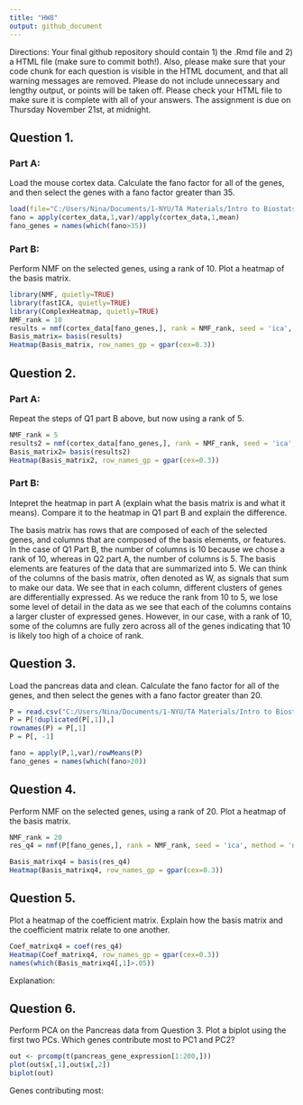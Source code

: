 ---
title: "HW8"
output: github_document
---

Directions: Your final github repository should contain 1) the .Rmd file and 2) a HTML file (make sure to commit both!). Also, please make sure that your code chunk for each question is visible in the HTML document, and that all warning messages are removed. Please do not include unnecessary and lengthy output, or points will be taken off. Please check your HTML file to make sure it is complete with all of your answers. The assignment is due on Thursday November 21st, at midnight.

## Question 1.

### Part A: 
Load the mouse cortex data. Calculate the fano factor for all of the genes, and then select the genes with a fano factor greater than 35.

```{r, echo=TRUE}
load(file="C:/Users/Nina/Documents/1-NYU/TA Materials/Intro to Biostats & EDA 2019/Datasets/cortex_data.RData")
fano = apply(cortex_data,1,var)/apply(cortex_data,1,mean)
fano_genes = names(which(fano>35))
```

### Part B: 
Perform NMF on the selected genes, using a rank of 10. Plot a heatmap of the basis matrix. 

```{r, echo=TRUE}
library(NMF, quietly=TRUE)
library(fastICA, quietly=TRUE)
library(ComplexHeatmap, quietly=TRUE)
NMF_rank = 10
results = nmf(cortex_data[fano_genes,], rank = NMF_rank, seed = 'ica', method = 'nsNMF')
Basis_matrix= basis(results)
Heatmap(Basis_matrix, row_names_gp = gpar(cex=0.3))
```

## Question 2.

### Part A:
Repeat the steps of Q1 part B above, but now using a rank of 5. 

```{r, echo=TRUE}
NMF_rank = 5
results2 = nmf(cortex_data[fano_genes,], rank = NMF_rank, seed = 'ica', method = 'nsNMF')
Basis_matrix2= basis(results2)
Heatmap(Basis_matrix2, row_names_gp = gpar(cex=0.3))
```

### Part B:
Intepret the heatmap in part A (explain what the basis matrix is and what it means). Compare it to the heatmap in Q1 part B and explain the difference.

The basis matrix has rows that are composed of each of the selected genes, and columns that are composed of the basis elements, or features. In the case of Q1 Part B, the number of columns is 10 because we chose a rank of 10, whereas in Q2 part A, the number of columns is 5. The basis elements are features of the data that are summarized into 5. We can think of the columns of the basis matrix, often denoted as W, as signals that sum to make our data. We see that in each column, different clusters of genes are differentially expressed. As we reduce the rank from 10 to 5, we lose some level of detail in the data as we see that each of the columns contains a larger cluster of expressed genes. However, in our case, with a rank of 10, some of the columns are fully zero across all of the genes indicating that 10 is likely too high of a choice of rank.

## Question 3.
Load the pancreas data and clean. Calculate the fano factor for all of the genes, and then select the genes with a fano factor greater than 20.
```{r, echo=TRUE}
P = read.csv("C:/Users/Nina/Documents/1-NYU/TA Materials/Intro to Biostats & EDA 2019/Datasets/Pancreas_dataset_gene_expression1.csv", header=FALSE)
P = P[!duplicated(P[,1]),]
rownames(P) = P[,1]
P = P[, -1]

fano = apply(P,1,var)/rowMeans(P)
fano_genes = names(which(fano>20))

```

## Question 4.
Perform NMF on the selected genes, using a rank of 20. Plot a heatmap of the basis matrix. 
```{r, echo=FALSE, eval=FALSE}
NMF_rank = 20
res_q4 = nmf(P[fano_genes,], rank = NMF_rank, seed = 'ica', method = 'nsNMF')

Basis_matrixq4 = basis(res_q4)
Heatmap(Basis_matrixq4, row_names_gp = gpar(cex=0.3))
```

## Question 5. 
Plot a heatmap of the coefficient matrix. Explain how the basis matrix and the coefficient matrix relate to one another. 
```{r, echo=TRUE}
Coef_matrixq4 = coef(res_q4)
Heatmap(Coef_matrixq4, row_names_gp = gpar(cex=0.3))
names(which(Basis_matrixq4[,1]>.05))
```

Explanation: 

## Question 6. 
Perform PCA on the Pancreas data from Question 3. Plot a biplot using the first two PCs. Which genes contribute most to PC1 and PC2?

```{r, echo=FALSE, eval=FALSE}
out <- prcomp(t(pancreas_gene_expression[1:200,]))
plot(out$x[,1],out$x[,2])
biplot(out)
```

Genes contributing most:
